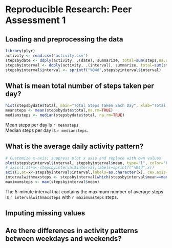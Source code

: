 # Reproducible Research: Peer Assessment 1


## Loading and preprocessing the data

```r
library(plyr)
activity <- read.csv('activity.csv')
stepsbydate <- ddply(activity, .(date), summarize, total=sum(steps,na.rm=TRUE))
stepsbyinterval <- ddply(activity, .(interval), summarize, total=sum(steps,na.rm=TRUE), mean=mean(steps,na.rm=TRUE))
stepsbyinterval$interval <- sprintf("%04d",stepsbyinterval$interval)
```

## What is mean total number of steps taken per day?
```r
hist(stepsbydate$total, main="Total Steps Taken Each Day", xlab="Total Steps Taken Each Day",col="green")
meansteps <- mean(stepsbydate$total,na.rm=TRUE)
mediansteps <- median(stepsbydate$total, na.rm=TRUE)
```
Mean steps per day is `r meansteps`.  
Median steps per day is `r mediansteps`.

## What is the average daily activity pattern?

```r
# Customize x-axis; suppress plot x axis and replace with own values
plot(stepsbyinterval$interval, stepsbyinterval$mean, type="l", color="blue", xlab="5-Minute Time Intervals",xaxt="n", ylab="Average Steps per Time Interval")
# axis(1,at=x<-stepsbyinterval$interval,labels=sprintf("%04d",x))
axis(1,at=x<-stepsbyinterval$interval,labels=as.character(x), cex.axis=0.7)
intervalwithmaxsteps <- stepsbyinterval[which(stepsbyinterval$mean==max(stepsbyinterval$mean)),]$interval
maximumsteps <- max(stepsbyinterval$mean)
```
The 5-minute interval that contains the maximum number of average steps is `r intervalwithmaxsteps` with `r maximumsteps` steps.

## Imputing missing values



## Are there differences in activity patterns between weekdays and weekends?
